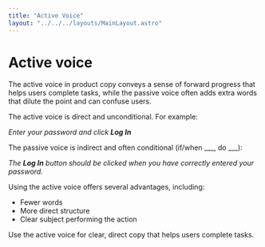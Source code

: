 ```yaml
---
title: "Active Voice"
layout: "../../../layouts/MainLayout.astro"
---
```


# Active voice

The active voice in product copy conveys a sense of forward progress that helps users complete tasks, while the passive voice often adds extra words that dilute the point and can confuse users. 

The active voice is direct and unconditional. For example: 

_Enter your password and click_ **_Log In_**

The passive voice is indirect and often conditional (if/when \_\_\_, do \_\_\_): 

_The_ **_Log In_** _button should be clicked when you have correctly entered your password._

Using the active voice offers several advantages, including:

- Fewer words
- More direct structure 
- Clear subject performing the action

Use the active voice for clear, direct copy that helps users complete tasks.


